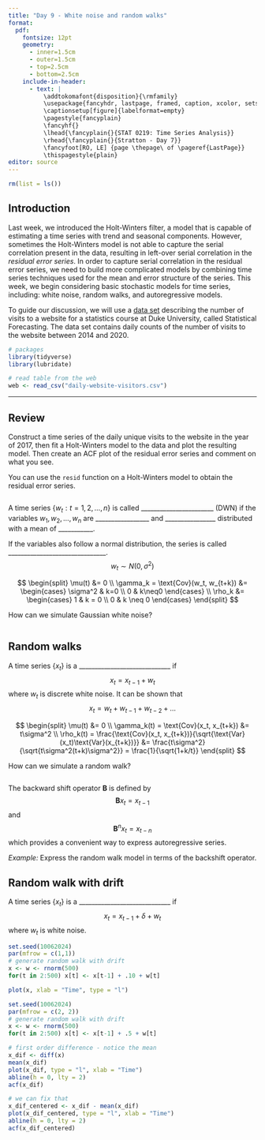 ```yaml
---
title: "Day 9 - White noise and random walks"
format:
  pdf:
    fontsize: 12pt
    geometry:
      - inner=1.5cm
      - outer=1.5cm
      - top=2.5cm
      - bottom=2.5cm
    include-in-header:
      - text: |
          \addtokomafont{disposition}{\rmfamily}
          \usepackage{fancyhdr, lastpage, framed, caption, xcolor, setspace}
          \captionsetup[figure]{labelformat=empty}
          \pagestyle{fancyplain}
          \fancyhf{}
          \lhead{\fancyplain{}{STAT 0219: Time Series Analysis}}
          \rhead{\fancyplain{}{Stratton - Day 7}}
          \fancyfoot[RO, LE] {page \thepage\ of \pageref{LastPage}}
          \thispagestyle{plain}
editor: source
---
```

\vspace{-1in}

```r
rm(list = ls())
```

## Introduction

Last week, we introduced the Holt-Winters filter, a model that is capable of estimating a time series with trend and seasonal components. However, sometimes the Holt-Winters model is not able to capture the serial correlation present in the data, resulting in left-over serial correlation in the *residual error series*.  In order to capture serial correlation in the residual error series, we need to build more complicated models by combining time series techniques used for the mean and error structure of the series. This week, we begin considering basic stochastic models for time series, including: white noise, random walks, and autoregressive models. 

To guide our discussion, we will use a [data set](https://www.kaggle.com/datasets/bobnau/daily-website-visitors?resource=download) describing the number of visits to a website for a statistics course at Duke University, called Statistical Forecasting. The data set contains daily counts of the number of visits to the website between 2014 and 2020. 

```r
# packages
library(tidyverse)
library(lubridate)

# read table from the web
web <- read_csv("daily-website-visitors.csv")
```

***

\newpage

## Review

Construct a time series of the daily unique visits to the website in the year of 2017, then fit a Holt-Winters model to the data and plot the resulting model. Then create an ACF plot of the residual error series and comment on what you see. 

:::{.callout-tip}
You can use the `resid` function on a Holt-Winters model to obtain the residual error series.
:::

```r

```

\newpage

\doublespacing
:::{.callout-note}
A time series $\{w_t: t = 1,2,\dots, n\}$ is called _______________________ (DWN) if the variables $w_1, w_2, \dots, w_n$ are _________________ and ________________ distributed with a mean of ___________.

If the variables also follow a normal distribution, the series is called  
_______________________________. 
$$
w_t \sim N(0, \sigma^2)
$$
:::
\singlespacing

:::{.callout-note title="Second-order properties"}
$$
\begin{split}
\mu(t) &= 0 \\
\gamma_k = \text{Cov}(w_t, w_{t+k}) &= 
\begin{cases} 
\sigma^2 & k=0 \\
0 & k\neq0
\end{cases} \\
\rho_k &= \begin{cases}
1 & k = 0 \\
0 & k \neq 0
\end{cases}
\end{split}
$$
:::

How can we simulate Gaussian white noise?

\vspace{1in}

```r

```

\newpage

## Random walks

\doublespacing
:::{.callout-note}
A time series $\{x_t\}$ is a _____________________________ if
$$
x_t = x_{t-1} + w_t
$$
where $w_t$ is discrete white noise. It can be shown that 
$$
x_t = w_t + w_{t-1} + w_{t-2} + \dots
$$
:::
\singlespacing

:::{.callout-note title="Second-order properties"}
$$
\begin{split}
\mu(t) &= 0 \\
\gamma_k(t) = \text{Cov}(x_t, x_{t+k}) &= t\sigma^2 \\
\rho_k(t) = \frac{\text{Cov}(x_t, x_{t+k})}{\sqrt{\text{Var}(x_t)\text{Var}(x_{t+k})}} &= \frac{t\sigma^2}{\sqrt{t\sigma^2(t+k)\sigma^2}} = \frac{1}{\sqrt{1+k/t}}
\end{split}
$$
:::

How can we simulate a random walk?

```r

```

\newpage


:::{.callout-note title="Backshift operators"}
The backward shift operator $\boldsymbol{B}$ is defined by
$$
\boldsymbol{B}x_t = x_{t-1}
$$
and 
$$
\boldsymbol{B}^nx_t = x_{t-n}
$$
which provides a convenient way to express autoregressive series.
:::

*Example:* Express the random walk model in terms of the backshift operator. 

\newpage

## Random walk with drift

\doublespacing
:::{.callout-note}
A time series $\{x_t\}$ is a _____________________________ if
$$
x_t = x_{t-1} + \delta + w_t
$$
where $w_t$ is white noise.
:::
\singlespacing

```r
set.seed(10062024)
par(mfrow = c(1,1))
# generate random walk with drift
x <- w <- rnorm(500)
for(t in 2:500) x[t] <- x[t-1] + .10 + w[t]

plot(x, xlab = "Time", type = "l")
```


\newpage

```r
set.seed(10062024)
par(mfrow = c(2, 2))
# generate random walk with drift
x <- w <- rnorm(500)
for(t in 2:500) x[t] <- x[t-1] + .5 + w[t]

# first order difference - notice the mean
x_dif <- diff(x)
mean(x_dif)
plot(x_dif, type = "l", xlab = "Time")
abline(h = 0, lty = 2)
acf(x_dif)

# we can fix that
x_dif_centered <- x_dif - mean(x_dif)
plot(x_dif_centered, type = "l", xlab = "Time")
abline(h = 0, lty = 2)
acf(x_dif_centered)
```

